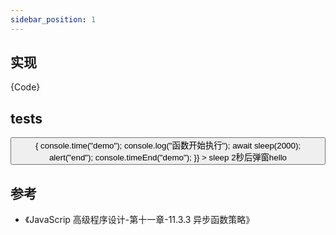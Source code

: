 ```yaml
---
sidebar_position: 1
---
```



## 实现

<CodeBlock language="js">{Code}</CodeBlock>

## tests

<div>
  <button
    onClick={async () => {
      console.time("demo");
      console.log("函数开始执行");
      await sleep(2000);
      alert("end");
      console.timeEnd("demo");
    }}
  >
    sleep 2秒后弹窗hello
  </button>
</div>

## 参考

- 《JavaScrip 高级程序设计-第十一章-11.3.3 异步函数策略》

